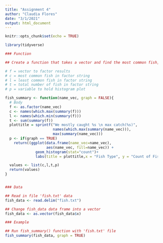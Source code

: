 ```yaml
---
title: "Assignment 4"
author: "Claudia Flores"
date: "3/1/2021"
output: html_document
---
```


```r
knitr::opts_chunk$set(echo = TRUE)

library(tidyverse)
```


```r
### Function 

## Create a function that takes a vector and find the most common fish, the rarest fish, the total number of fish, and has the option to plot a histogram of the number of each fish type, with a title giving the total number of fish caught

# f = vector to factor results
# c = most common fish in factor string
# l = least common fish in factor string
# t = total number of fish in factor string
# p = variable to hold histogram plot

fish_summary <- function(name_vec, graph = FALSE){
  # Body 
  f <- as.factor(name_vec)
  c <- names(which.max(summary(f)))
  l <- names(which.min(summary(f)))
  t <- sum(summary(f))
  plottitle = sprintf("We mostly caught %s \n max catch(%s)", 
                      names(which.max(summary(name_vec))), 
                      max(summary(name_vec)))
  p <- if(graph == TRUE) 
    return((ggplot(data.frame(name_vec=name_vec), 
                   aes(name_vec, fill=name_vec)) + 
              geom_histogram(stat="count")+
              labs(title = plottitle,x = "Fish Type", y = "Count of Fish Type")))

  values <- list(c,l,t,p)
  return(values)
}


### Data

## Read in file 'fish.txt' data
fish_data <- read.delim("fish.txt")

## Change fish_data data frame into a vector
fish_data <- as.vector(fish_data$x)

### Example 

## Run fish_summary() function with 'fish.txt' file
fish_summary(fish_data, graph = TRUE)
```




